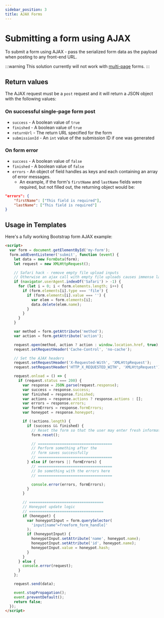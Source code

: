 ```yaml
---
sidebar_position: 3
title: AJAX Forms
---
```


# Submitting a form using AJAX

To submit a form using AJAX - pass the serialized form data as the payload when posting to any front-end URL.

:::warning
This solution currently will not work with [multi-page](../../forms/multi-page-forms) forms.
:::

## Return values

The AJAX request must be a `post` request and it will return a JSON object with the following values:

### On successful single-page form post

- `success` - A boolean value of `true`
- `finished` - A boolean value of `true`
- `returnUrl` - The return URL specified for the form
- `submissionId` - An `int` value of the submission ID if one was generated

### On form error

- `success` - A boolean value of `false`
- `finished` - A boolean value of `false`
- `errors` - An object of field handles as keys and each containing an array of error messages.
  - An example, if the form's `firstName` and `lastName` fields were required, but not filled out, the returning object would be:

```json showLineNumbers
"errors": {
	"firstName": ["This field is required"],
	"lastName": ["This field is required"]
}
```

## Usage in Templates

Here's a fully working Bootstrap form AJAX example:

```html showLineNumbers
<script>
  var form = document.getElementById('my-form');
  form.addEventListener('submit', function (event) {
    let data = new FormData(form);
    let request = new XMLHttpRequest();

    // Safari hack - remove empty file upload inputs
    // Otherwise an ajax call with empty file uploads causes immense lag
    if (navigator.userAgent.indexOf('Safari') > -1) {
      for (let i = 0; i < form.elements.length; i++) {
        if (form.elements[i].type === 'file') {
          if (form.elements[i].value === '') {
            var elem = form.elements[i];
            data.delete(elem.name);
          }
        }
      }
    }

    var method = form.getAttribute('method');
    var action = form.getAttribute('action');

    request.open(method, action ? action : window.location.href, true);
    request.setRequestHeader('Cache-Control', 'no-cache');

    // Set the AJAX headers
    request.setRequestHeader('X-Requested-With', 'XMLHttpRequest');
    request.setRequestHeader('HTTP_X_REQUESTED_WITH', 'XMLHttpRequest');

    request.onload = () => {
      if (request.status === 200) {
        var response = JSON.parse(request.response);
        var success = response.success;
        var finished = response.finished;
        var actions = response.actions ? response.actions : [];
        var errors = response.errors;
        var formErrors = response.formErrors;
        var honeypot = response.honeypot;

        if (!actions.length) {
          if (success && finished) {
            // Reset the form so that the user may enter fresh information
            form.reset();

            // ==================================
            // Perform something after the
            // form saves successfully
            // ==================================
          } else if (errors || formErrors) {
            // ==================================
            // Do something with the errors here
            // ==================================

            console.error(errors, formErrors);
          }
        }

        // ==================================
        // Honeypot update logic
        // ==================================
        if (honeypot) {
          var honeypotInput = form.querySelector(
            'input[name^=freeform_form_handle]'
          );
          if (honeypotInput) {
            honeypotInput.setAttribute('name', honeypot.name);
            honeypotInput.setAttribute('id', honeypot.name);
            honeypotInput.value = honeypot.hash;
          }
        }
      } else {
        console.error(request);
      }
    };

    request.send(data);

    event.stopPropagation();
    event.preventDefault();
    return false;
  });
</script>
```
